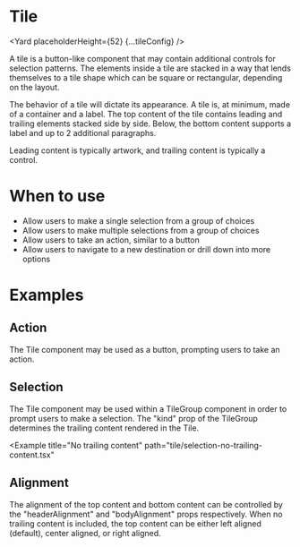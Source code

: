 <!--
Copyright (c) Uber Technologies, Inc.

This source code is licensed under the MIT license found in the
LICENSE file in the root directory of this source tree.
-->





# Tile

<Yard placeholderHeight={52} {...tileConfig} />

A tile is a button-like component that may contain additional controls for selection patterns. The elements inside a tile are stacked in a way that lends themselves to a tile shape which can be square or rectangular, depending on the layout.

The behavior of a tile will dictate its appearance. A tile is, at minimum, made of a container and a label. The top content of the tile contains leading and trailing elements stacked side by side. Below, the bottom content supports a label and up to 2 additional paragraphs.

Leading content is typically artwork, and trailing content is typically a control.

# When to use

- Allow users to make a single selection from a group of choices
- Allow users to make multiple selections from a group of choices
- Allow users to take an action, similar to a button
- Allow users to navigate to a new destination or drill down into more options

# Examples

## Action

The Tile component may be used as a button, prompting users to take an action.

<Example title="Action prompt" path="tile/action.tsx">
  <Action />
</Example>

## Selection

The Tile component may be used within a TileGroup component in order to prompt users to make a selection. The "kind" prop of the TileGroup determines the trailing content rendered in the Tile.

<Example title="Multi select with checkbox" path="tile/multi-select-batch.tsx">
  <MultiSelectBatch />
</Example>

<Example title="Multi select with toggle" path="tile/multi-select-live.tsx">
  <MultiSelectLive />
</Example>

<Example title="Single select" path="tile/single-select.tsx">
  <SingleSelect />
</Example>

<Example
  title="No trailing content"
  path="tile/selection-no-trailing-content.tsx"
>
  <SelectionNoTrailingContent />
</Example>

## Alignment

The alignment of the top content and bottom content can be controlled by the "headerAlignment" and "bodyAlignment" props respectively. When no trailing content is included, the top content can be either left aligned (default), center aligned, or right aligned.

<Example title="Mixed alignment" path="tile/alignment.tsx">
  <Alignment />
</Example>

